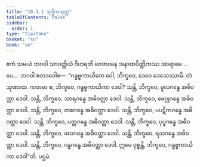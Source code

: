 ```yaml
---
title: "10.1.1 သုဒ္ဓိကသုတ္တ"
tableOfContents: false
sidebar:
  order: 1
type: "tipitaka"
basket: "su"
book: "sn"
---
```



<DynamicBreadcrumb />

<Division number="438" book="sn" e="ch" v="18" p="342">

<Paragraph number="1200" book="sn">
ဧကံ သမယံ ဘဂဝါ သာဝတ္ထိယံ ဝိဟရတိ ဇေတဝနေ အနာထပိဏ္ဍိကဿ အာရာမေ …ပေ…  ဘဂဝါ ဧတဒဝေါစ—  “ဂန္ဓဗ္ဗကာယိကေ ဝေါ, ဘိက္ခဝေ, ဒေဝေ ဒေသေဿာမိ. တံ သုဏာထ. ကတမာ စ, ဘိက္ခဝေ, ဂန္ဓဗ္ဗကာယိကာ ဒေဝါ? သန္တိ, ဘိက္ခဝေ, မူလဂန္ဓေ အဓိဝတ္ထာ ဒေဝါ. သန္တိ, ဘိက္ခဝေ, သာရဂန္ဓေ အဓိဝတ္ထာ ဒေဝါ. သန္တိ, ဘိက္ခဝေ, ဖေဂ္ဂုဂန္ဓေ အဓိဝတ္ထာ ဒေဝါ. သန္တိ, ဘိက္ခဝေ, တစဂန္ဓေ အဓိဝတ္ထာ ဒေဝါ. သန္တိ, ဘိက္ခဝေ, ပပဋိကဂန္ဓေ အဓိဝတ္ထာ ဒေဝါ. သန္တိ, ဘိက္ခဝေ, ပတ္တဂန္ဓေ အဓိဝတ္ထာ ဒေဝါ. သန္တိ, ဘိက္ခဝေ, ပုပ္ဖဂန္ဓေ အဓိဝတ္ထာ ဒေဝါ. သန္တိ, ဘိက္ခဝေ, ဖလဂန္ဓေ အဓိဝတ္ထာ ဒေဝါ. သန္တိ, ဘိက္ခဝေ, ရသဂန္ဓေ အဓိဝတ္ထာ ဒေဝါ. သန္တိ, ဘိက္ခဝေ, ဂန္ဓဂန္ဓေ အဓိဝတ္ထာ ဒေဝါ. ဣမေ ဝုစ္စန္တိ, ဘိက္ခဝေ, ဂန္ဓဗ္ဗကာယိကာ ဒေဝါ”တိ.

</Paragraph>
</Division>

<Paragraph number="1201" type="center" book="sn">
ပဌမံ.
</Paragraph>